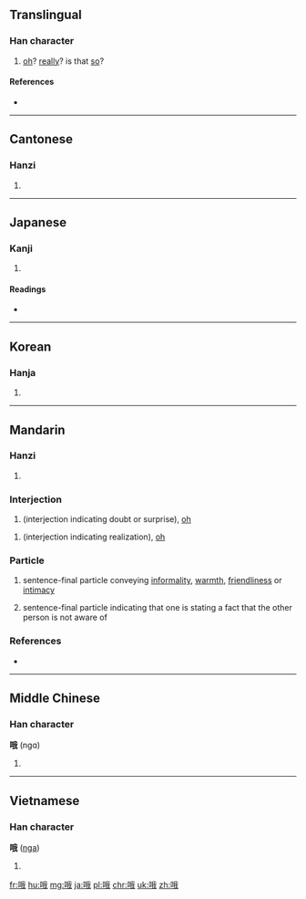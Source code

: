 ==Translingual==

===Han character===
{{Han char|rn=30|rad=口|as=07|sn=10|four=6305<sub>0</sub>|canj=口竹手戈 (RHQI)|ids=⿰[[口]][[我]]}}

# [[oh]]? [[really]]? is that [[so]]?

====References====
* {{Han ref|kx=0190.090|dkj=03642|dj=0409.260|hdz=10630.150|uh=54E6|ud=21734|bh=AE40|bd=44608}}

----

==Cantonese==

===Hanzi===
{{yue-hanzi|jyut=|y=ngo4, o4 o6}}

# {{defn|lang=yue|sort=口07}}

----

==Japanese==

===Kanji===
{{ja-kanji|grade=|rs=口07}}

# {{defn|lang=ja|sort=口07}}

====Readings====
* {{ja-readings|on=[[が]] (ga)|kun=[[うたう]] (utau)}}

----

==Korean==

===Hanja===
{{ko-hanja|hangeul=아|rv=a|mr=a}}

# {{defn|lang=ko|sort=口07}}

----

==Mandarin==

===Hanzi===
{{cmn-hanzi|pin=[[ó]] ([[ó]]), [[ò]] ([[o4]]), [[é]] ([[e2]])|wg=o<sup>2</sup>}}

# {{defn|lang=cmn|sort=口07}}

===Interjection===
{{cmn-interj|ts|pin=ó|pint=o2|rs=口07}}

# (interjection indicating doubt or surprise), [[oh]]

{{cmn-interj|ts|pin=ò|pint=o4|rs=口07}}

# (interjection indicating realization), [[oh]]

===Particle===
{{cmn-part|ts|pin=o|pint=o5|rs=口07}}

# sentence-final particle conveying [[informality]], [[warmth]], [[friendliness]] or [[intimacy]]
#:{{zh-usex|好 好玩，但 小心 點 哦。|Have fun and be careful.}} 
# sentence-final particle indicating that one is stating a fact that the other person is not aware of

===References===
* {{cite web
| url = http://www.mdbg.net/chindict/chindict.php?page=worddict&wdrst=0&wdqb=哦
| title = 哦
| work = MDBG English to Chinese dictionary ( Based on CC-CEDICT )
| language = Mandarin/English}}
----

==Middle Chinese==

===Han character===
'''哦''' (ngɑ)<!--note: the vowel "ɑ" is an IPA symbol, and is thus different from the vowel "a"-->

# {{defn|lang=ltc}}

----

==Vietnamese==

===Han character===
'''哦''' ([[nga]])

# {{defn|lang=vi}}

[[fr:哦]]
[[hu:哦]]
[[mg:哦]]
[[ja:哦]]
[[pl:哦]]
[[chr:哦]]
[[uk:哦]]
[[zh:哦]]